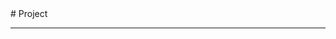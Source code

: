 
<BaseLayout title="Project">
  <BaseCard title="Project">
# Project

---

  </BaseCard>
  <ProjectCard
    title="Serv00 搭建节点"
    image="https://s1.imagehub.cc/images/2025/02/08/b9d3656b644d0ba0856dc0658cdedb6e.png"
    desc="一个魔法节点"
    url="https://github.com/scacloud/serv00-play"
    badge="Astro"
    target="_self"
  />
</BaseLayout>
